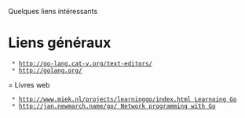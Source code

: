 Quelques liens intéressants 

= Liens généraux =

  * http://go-lang.cat-v.org/text-editors/ 
  * http://golang.org/ 

= Livres web

  * [[http://www.miek.nl/projects/learninggo/index.html Learnoing Go]]
  * [[http://jan.newmarch.name/go/ Network programming with Go]]